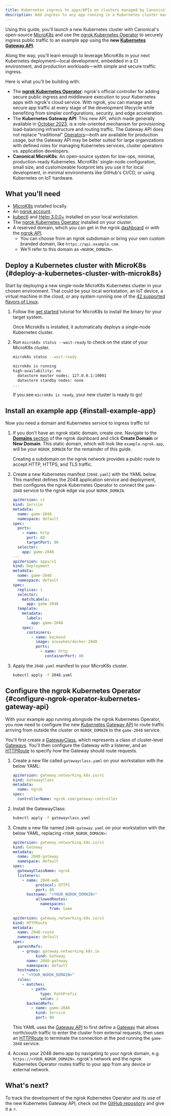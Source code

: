 ```yaml
---
title: Kubernetes ingress to apps/APIs on clusters managed by Canonical MicroK8s
description: Add ingress to any app running in a Kubernetes cluster managed by Canonical Microk8s using the ngrok Kubernetes Operator.
---
```


Using this guide, you'll launch a new Kubernetes cluster with Canonical's open-source [MicroK8s](https://microk8s.io/) and use the [ngrok Kubernetes Operator](https://marketplace.digitalocean.com/apps/ngrok-ingress-controller) to securely ingress public traffic to an example app using the **new [Kubernetes Gateway API](https://kubernetes.io/docs/concepts/services-networking/gateway/)**.

Along the way, you'll learn enough to leverage MicroK8s in your next Kubernetes deployment—local development, embedded in a CI environment, and production workloads—with simple and secure traffic ingress.

Here is what you'll be building with:

- The **[ngrok Kubernetes Operator](https://ngrok.com/blog-post/ngrok-k8s)**: ngrok's official controller for adding secure public ingress and middleware execution to your Kubernetes apps with ngrok's cloud service. With ngrok, you can manage and secure app traffic at every stage of the development lifecycle while benefiting from simpler configurations, security, and edge acceleration.
- The **Kubernetes Gateway API**: This new API, which made generally available in [October 2023](https://kubernetes.io/blog/2023/10/31/gateway-api-ga/), is a role-oriented mechanism for provisioning load-balancing infrastructure and routing traffic. The Gateway API does not replace "traditional" [Operators](https://kubernetes.io/docs/concepts/services-networking/ingress-controllers/)—both are available for production usage, but the Gateway API may be better suited for large organizations with defined roles for managing Kubernetes services, cluster operators vs. application developers.
- **Canonical MicroK8s**: An open-source system for low-ops, minimal, production-ready Kubernetes. MicroK8s' single-node configuration, small size, and customizeable footprint lets you use it for local development, in minimal environments like GitHub's CI/CD, or using Kubernetes on IoT hardware.

## What you'll need

- [MicroK8s](https://microk8s.io/) installed locally.
- An [ngrok account](https://ngrok.com/signup).
- [kubectl](https://kubernetes.io/docs/tasks/tools/install-kubectl/) and [Helm
  3.0.0+](https://helm.sh/docs/intro/install/) installed on your local
  workstation.
- The [ngrok Kubernetes Operator](/docs/k8s/installation/install/) installed on
  your cluster.
- A reserved domain, which you can get in the ngrok
  [dashboard](https://dashboard.ngrok.com/domains) or with the [ngrok
  API](https://ngrok.com/docs/api/resources/reserved-domains/).
  - You can choose from an ngrok subdomain or bring your own custom branded
    domain, like `https://api.example.com`.
  - We'll refer to this domain as `<NGROK_DOMAIN>`.

## Deploy a Kubernetes cluster with MicroK8s {#deploy-a-kubernetes-cluster-with-microk8s}

Start by deploying a new single-node MicroK8s Kubernetes cluster in your chosen environment. That could be your local workstation, an IoT device, a virtual machine in the cloud, or any system running one of the [42 supported flavors of Linux](https://snapcraft.io/microk8s).

1. Follow the [get started](https://microk8s.io/docs/getting-started) tutorial for MicroK8s to install the binary for your target system.

   Once Microk8s is installed, it automatically deploys a single-node Kubernetes cluster.

1. Run `microk8s status --wait-ready` to check on the state of your MicroK8s cluster.

   ```bash
   microk8s status --wait-ready

   microk8s is running
   high-availability: no
     datastore master nodes: 127.0.0.1:19001
     datastore standby nodes: none
   ...
   ```

   If you see `microk8s is ready`, your new cluster is ready to go!

## Install an example app {#install-example-app}

Now you need a domain and Kubernetes service to ingress traffic to!

1. If you don't have an ngrok static domain, create one. Navigate to the [**Domains** section](https://dashboard.ngrok.com/domains) of the ngrok dashboard and click **Create Domain** or **New Domain**. This static domain, which will look like `example.ngrok.app`, will be your `NGROK_DOMAIN` for the remainder of this guide.

   Creating a subdomain on the ngrok network provides a public route to accept HTTP, HTTPS, and TLS traffic.

1. Create a new Kubernetes manifest (`2048.yaml`) with the YAML below. This manifest defines the 2048 application service and deployment, then configures the ngrok Kubernetes Operator to connect the `game-2048` service to the ngrok edge via your `NGROK_DOMAIN`.

   ```yaml showLineNumbers
   apiVersion: v1
   kind: Service
   metadata:
     name: game-2048
     namespace: default
   spec:
     ports:
       - name: http
         port: 80
         targetPort: 80
     selector:
       app: game-2048
   ---
   apiVersion: apps/v1
   kind: Deployment
   metadata:
     name: game-2048
     namespace: default
   spec:
     replicas: 1
     selector:
       matchLabels:
         app: game-2048
     template:
       metadata:
         labels:
           app: game-2048
       spec:
         containers:
           - name: backend
             image: alexwhen/docker-2048
             ports:
               - name: http
                 containerPort: 80
   ```

1. Apply the `2048.yaml` manifest to your MicroK8s cluster.

   ```bash
   kubectl apply -f 2048.yaml
   ```

## Configure the ngrok Kubernetes Operator {#configure-ngrok-operator-kubernetes-gateway-api}

With your example app running alongside the ngrok Kubernetes Operator, you now need to configure the new [Kubernetes Gateway API](/k8s/?k8s-install=gatewayAPI) to route traffic arriving from outside the cluster on `NGROK_DOMAIN` to the `game-2048` service.

You'll first create a [GatewayClass](https://gateway-api.sigs.k8s.io/api-types/gatewayclass/), which represents a class of cluster-level [Gateways](https://gateway-api.sigs.k8s.io/api-types/gateway/). You'll then configure the Gateway with a listener, and an [HTTPRoute](https://gateway-api.sigs.k8s.io/api-types/httproute/) to specify how the Gateway should route requests.

1. Create a new file called `gatewayclass.yaml` on your workstation with the below YAML:

   ```yaml
   apiVersion: gateway.networking.k8s.io/v1
   kind: GatewayClass
   metadata:
     name: ngrok
   spec:
     controllerName: ngrok.com/gateway-controller
   ```

1. Install the GatewayClass:

   ```bash
   kubectl apply -f gatewayclass.yaml
   ```

1. Create a new file named `2048-gateway.yaml` on your workstation with the below YAML, replacing `<YOUR_NGROK_DOMAIN>`:

   ```yaml showLineNumbers
   apiVersion: gateway.networking.k8s.io/v1
   kind: Gateway
   metadata:
     name: 2048-gateway
     namespace: default
   spec:
     gatewayClassName: ngrok
     listeners:
       - name: 2048-web
   			 protocol: HTTPS
   			 port: 80
         hostname: "<YOUR_NGROK_DOMAIN>"
   			 allowedRoutes:
   			   namespaces:
   				   from: Same
   ---
   apiVersion: gateway.networking.k8s.io/v1
   kind: HTTPRoute
   metadata:
     name: 2048-route
     namespace: default
   spec:
     parentRefs:
       - group: gateway.networking.k8s.io
   			 kind: Gateway
         name: 2048-gateway
         namespace: default
     hostnames:
       - "<YOUR_NGROK_DOMAIN>"
     rules:
       - matches:
           - path:
               type: PathPrefix
               value: /
         backendRefs:
           - name: game-2048
             kind: Service
             port: 80
   ```

   This YAML uses the [Gateway API](https://gateway-api.sigs.k8s.io/#introduction) to first define a [Gateway](https://gateway-api.sigs.k8s.io/api-types/gateway) that allows north/south traffic to enter the cluster from external requests, then uses an [HTTPRoute](https://gateway-api.sigs.k8s.io/concepts/api-overview/#httproute) to terminate the connection at the pod running the `game-2048` service.

1. Access your 2048 demo app by navigating to your ngrok domain, e.g. `https://<YOUR_NGROK_DOMAIN>`. ngrok's network
   and the ngrok Kubernetes Operator routes traffic to your app from any device or external network.

## What's next?

To track the development of the ngrok Kubernetes Operator and its use of the new Kubernetes Gateway API, check out the [GitHub
repository](https://github.com/ngrok/ngrok-operator) and give it a ⭐.
